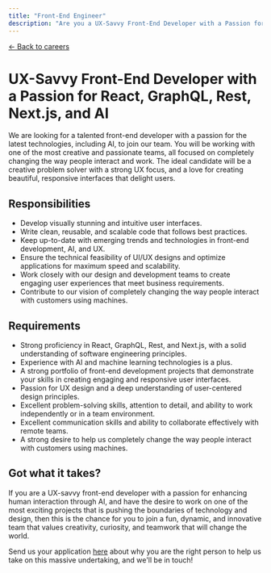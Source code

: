 ```yaml
---
title: "Front-End Engineer"
description: "Are you a UX-Savvy Front-End Developer with a Passion for React, GraphQL, Rest, Next.js, and AI?"
---
```


[← Back to careers][careers]

# UX-Savvy Front-End Developer with a Passion for React, GraphQL, Rest, Next.js, and AI

We are looking for a talented front-end developer with a passion for the latest technologies, including AI, to join our team. You will be working with one of the most creative and passionate teams, all focused on completely changing the way people interact and work.
The ideal candidate will be a creative problem solver with a strong UX focus, and a love for creating beautiful, responsive interfaces that delight users.


## Responsibilities

- Develop visually stunning and intuitive user interfaces.
- Write clean, reusable, and scalable code that follows best practices.
- Keep up-to-date with emerging trends and technologies in front-end development, AI, and UX.
- Ensure the technical feasibility of UI/UX designs and optimize applications for maximum speed and scalability.
- Work closely with our design and development teams to create engaging user experiences that meet business requirements.
- Contribute to our vision of completely changing the way people interact with customers using machines.

## Requirements

- Strong proficiency in React, GraphQL, Rest, and Next.js, with a solid understanding of software engineering principles.
- Experience with AI and machine learning technologies is a plus.
- A strong portfolio of front-end development projects that demonstrate your skills in creating engaging and responsive user interfaces.
- Passion for UX design and a deep understanding of user-centered design principles.
- Excellent problem-solving skills, attention to detail, and ability to work independently or in a team environment.
- Excellent communication skills and ability to collaborate effectively with remote teams.
- A strong desire to help us completely change the way people interact with customers using machines.

## Got what it takes?

If you are a UX-savvy front-end developer with a passion for enhancing human interaction through AI, and have the desire to work on one of the most exciting projects that is pushing the boundaries of technology and design, then this is the chance for you to join a fun, dynamic, and innovative team that values creativity, curiosity, and teamwork that will change the world. 

Send us your application [here][application] about why you are the right person to help us take on this massive undertaking, and we'll be in touch!

<!---References--->

[careers]: /careers/
[application]: mailto:careers@openline.ai
